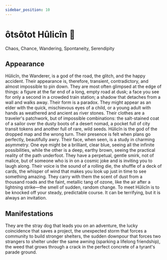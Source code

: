 ```yaml
---
sidebar_position: 10
---
```



# ôtsôtot Hûlicîn 🐾

Chaos, Chance, Wandering, Spontaneity, Serendipity

## Appearance

Hûlicîn, the Wanderer, is a god of the road, the glitch, and the happy accident.
Their appearance is, therefore, transient, contradictory, and almost impossible
to pin down. They are most often glimpsed at the edge of things: a figure at the
far end of a long, empty road at dusk; a face you see for only a second in a
crowded train station; a shadow that detaches from a wall and walks away. Their
form is a paradox. They might appear as an elder with the quick, mischievous
eyes of a child, or a young adult with hands as weathered and ancient as river
stones. Their clothes are a traveler's patchwork, but of impossible
combinations: the salt-stained coat of a sailor over the dusty boots of a desert
nomad, a pocket full of city transit tokens and another full of rare, wild
seeds. Hûlicîn is the god of the dropped map and the wrong turn. Their presence
is felt when plans go perfectly, beautifully awry. Their face, when seen, is a
study in charming asymmetry. One eye might be a brilliant, clear blue, seeing
all the infinite possibilities, while the other is a deep, earthy brown, seeing
the practical reality of the path underfoot. They have a perpetual, gentle
smirk, not of malice, but of someone who is in on a cosmic joke and is inviting
you to laugh along. Their voice is the sound of a rolling die, the shuffle of a
deck of cards, the whisper of wind that makes you look up just in time to see
something amazing. They carry with them the scent of dust from a thousand roads
and the faint, metallic tang of ozone, like the air after a lightning strike—the
smell of sudden, random change. To meet Hûlicîn is to be knocked off your
steady, predictable course. It can be terrifying, but it is always an
invitation.

## Manifestations

They are the stray dog that leads you on an adventure, the lucky coincidence
that saves a project, the unexpected storm that forces a community to build
stronger shelters, the sudden downpour that forces two strangers to shelter
under the same awning (sparking a lifelong friendship), the weed that grows
through a crack in the perfect concrete of a tyrant's parade ground.


<HisyeoTooltip />